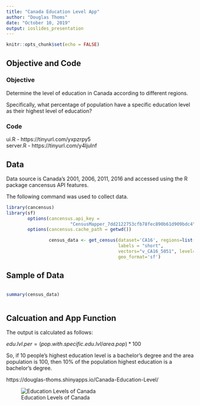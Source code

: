 ```yaml
---
title: "Canada Education Level App"
author: "Douglas Thoms"
date: "October 10, 2019"
output: ioslides_presentation
---
```


<style>
pre {
  overflow-x: auto;
}
pre code {
  word-wrap: normal;
  white-space: pre;
}

.pre-scrolly {
  max-height: 400px;
  overflow-y: auto;
}
</style>


```r
knitr::opts_chunk$set(echo = FALSE)
```

## Objective and Code

### **Objective**

Determine the level of education in Canada according to different regions.  

Specifically, what percentage of population have a specific education level as their highest 
level of education?  
  
  
### **Code**  

ui.R - https://tinyurl.com/yxpzrpy5  
server.R - https://tinyurl.com/y4ljulnf



## Data

Data source is Canada's 2001, 2006, 2011, 2016 and accessed
using the R package cancensus API features.

The following command was used to collect data. 

```r
library(cancensus)
library(sf)
        options(cancensus.api_key = 
                        "CensusMapper_7dd2122753cfb78fec890b61d909bdc4")
        options(cancensus.cache_path = getwd())
```

```r
                census_data <- get_census(dataset='CA16', regions=list(C="01"), 
                                          labels = "short", 
                                          vectors="v_CA16_5051", level="PR", 
                                          geo_format='sf')
```


## Sample of Data


<div class='pre-scrolly'>
```r
summary(census_data)
```
</div>


## Calcuation and App Function

The output is calculated as follows:

$edu.lvl.per = (pop.with.specific.edu.lvl / area.pop) * 100$

So, if 10 people's highest education level is a bachelor's degree and the area population is 100, then 10% of the population highest education is a bachelor's degree.  
  
https://douglas-thoms.shinyapps.io/Canada-Education-Level/  


![Education Levels of Canada](image.png)  
  

